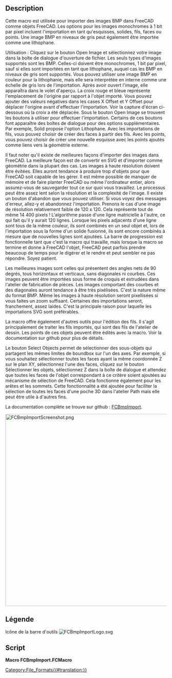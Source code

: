 <languages/>

{{Macro/fr
|Name=Macro FCBmpImport
|Icon=FCBmpImportLogo.svg
|Description=Importe des images BMP monochromes et en niveaux de gris dans FreeCAD sous forme d'esquisses, de solides, de fils, de faces ou de lithophane.
|Author=TheMarkster
|Version=0.2021.09.23
|Date=2021-09-23
|FCVersion=0.18 ou après
|Download=[https://wiki.freecadweb.org/File:FCBmpImportScreenshot.png Icône de la barre d'outils]
|SeeAlso=
|Links=[https://github.com/mwganson/fcbmpimport Documentation complète sur Github]
}}

== Description ==

Cette macro est utilisée pour importer des images BMP dans FreeCAD comme objets FreeCAD.  Les options pour les images monochromes à 1 bit par pixel incluent l'importation en tant qu'esquisses, solides, fils, faces ou points.  Une image BMP en niveaux de gris peut également être importée comme une lithophane.

Utilisation : Cliquez sur le bouton Open Image et sélectionnez votre image dans la boîte de dialogue d'ouverture de fichier. Les seuls types d'images supportés sont les BMP. Celles-ci doivent être monochromes, 1 bit par pixel, sauf si elles sont importées en tant que lithophane, auquel cas les BMP en niveaux de gris sont supportés. Vous pouvez utiliser une image BMP en couleur pour la lithophanie, mais elle sera interprétée en interne comme une échelle de gris lors de l'importation. Après avoir ouvert l'image, elle apparaîtra dans le volet d'aperçu. La croix rouge et bleue représente l'emplacement de l'origine par rapport à l'objet importé. Vous pouvez ajouter des valeurs négatives dans les cases X Offset et Y Offset pour déplacer l'origine avant d'effectuer l'importation. Voir la capture d'écran ci-dessous où la croix a été déplacée. Sous le bouton Open Image se trouvent les boutons à utiliser pour effectuer l'importation. Certains de ces boutons font apparaître des boîtes de dialogue pour des options supplémentaires. Par exemple, Solid propose l'option Lithophane. Avec les importations de fils, vous pouvez choisir de créer des faces à partir des fils. Avec les points, vous pouvez choisir de créer une nouvelle esquisse avec les points ajoutés comme liens vers la géométrie externe.

Il faut noter qu'il existe de meilleures façons d'importer des images dans FreeCAD. La meilleure façon est de convertir en SVG et d'importer comme géométrie dans la plupart des cas. Les images à haute résolution doivent être évitées. Elles auront tendance à produire trop d'objets pour que FreeCAD soit capable de les gérer. Il est même possible de manquer de mémoire et de faire planter FreeCAD ou même l'ordinateur entier, alors assurez-vous de sauvegarder tout ce sur quoi vous travaillez. Le processus peut être assez lent selon la résolution et la complexité de l'image. Il existe un bouton d'abandon que vous pouvez utiliser. Si vous voyez des messages d'erreur, allez-y et abandonnez l'importation. Prenons le cas d'une image de résolution relativement faible de 120 x 120. Cela représente tout de même 14 400 pixels ! L'algorithme passe d'une ligne matricielle à l'autre, ce qui fait qu'il y aurait 120 lignes. Lorsque les pixels adjacents d'une ligne sont tous de la même couleur, ils sont combinés en un seul objet et, lors de l'importation sous la forme d'un solide fusionné, ils sont encore combinés à mesure que de nouvelles lignes sont ajoutées. La barre de progression est fonctionnelle tant que c'est la macro qui travaille, mais lorsque la macro se termine et donne à FreeCAD l'objet, FreeCAD peut parfois prendre beaucoup de temps pour le digérer et le rendre et peut sembler ne pas répondre. Soyez patient.

Les meilleures images sont celles qui présentent des angles nets de 90 degrés, tous horizontaux et verticaux, sans diagonales ni courbes. Ces images peuvent être importées sous forme de croquis et extrudées dans l'atelier de fabrication de pièces. Les images comportant des courbes et des diagonales auront tendance à être très pixélisées. C'est la nature même du format BMP. Même les images à haute résolution seront pixellisées si vous faites un zoom suffisant. Certaines des importations seront, franchement, assez laides. C'est la principale raison pour laquelle les importations SVG sont préférables.

La macro offre également d'autres outils pour l'édition des fils. Il s'agit principalement de traiter les fils importés, qui sont des fils de l'atelier de dessin. Les points de ces objets peuvent être édités avec la macro. Voir la documentation sur github pour plus de détails.

Le bouton Select Objects permet de sélectionner des sous-objets qui partagent les mêmes limites de boundbox sur l'un des axes. Par exemple, si vous souhaitez sélectionner toutes les faces ayant la même coordonnée Z sur le plan XY, sélectionnez l'une des faces, cliquez sur le bouton Sélectionner les objets, sélectionnez Z dans la boîte de dialogue et attendez que toutes les faces de l'objet correspondant à ce critère soient ajoutées au mécanisme de sélection de FreeCAD. Cela fonctionne également pour les arêtes et les sommets. Cette fonctionnalité a été ajoutée pour faciliter la sélection de toutes les faces d'une poche 3D dans l'atelier Path mais elle peut être utile à d'autres fins.

La documentation complète se trouve sur github : [https://github.com/mwganson/fcbmpimport FCBmpImport].

[[File:FCBmpImportScreenshot.png|600px]]
{{Caption|Copie d'écran de FCBmpImport‎}}

== Légende ==

{{Codeextralink|https://gist.githubusercontent.com/mwganson/ea7aa4dcb79d7492caa24e8970967174/raw/1fe247b5b93e5084866a69754854d9caedca1f09/FCBmpImport.FCMacro|FCBmpImport.FCMacro}}

Icône de la barre d'outils
[[Image:FCBmpImportLogo.svg]]

== Script ==

'''Macro FCBmpImport.FCMacro'''

{{CodeDownload|https://gist.github.com/mwganson/ea7aa4dcb79d7492caa24e8970967174|FCBmpImport.FCMacro}}

[[Category:File_Formats{{#translation:}}]]